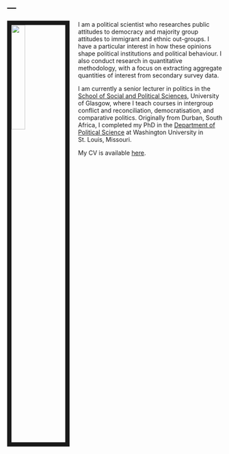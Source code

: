 ---
---

<link rel="stylesheet" href="styles.css" type="text/css">

<img src="images/me_20_1.jpg" style="width:25%; border:10px solid; margin-right: 20px" align="left">

I am a political scientist who researches public attitudes to democracy and majority group attitudes to immigrant and ethnic out-groups. I have a particular interest in how these opinions shape political institutions and political behaviour. I also conduct research in quantitative methodology, with a focus on extracting aggregate quantities of interest from secondary survey data. 

I am currently a senior lecturer in politics in the [School of Social and Political Sciences](http://www.gla.ac.uk/schools/socialpolitical/), University of Glasgow, where I teach courses in intergroup conflict and reconciliation, democratisation, and comparative politics. Originally from Durban, South Africa, I completed my PhD in the [Department of  Political Science](https://polisci.wustl.edu/) at Washington University in St. Louis, Missouri.

My CV is available [here](docs/Claassen_CV_full.pdf).